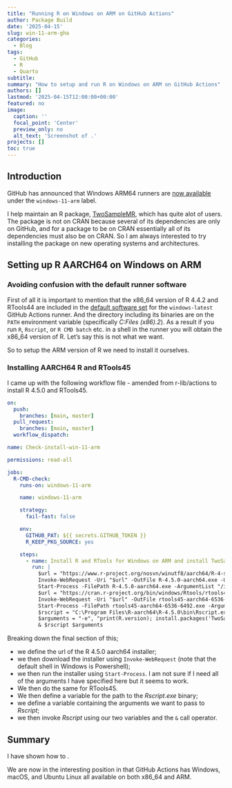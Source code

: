 ```yaml
---
title: "Running R on Windows on ARM on GitHub Actions"
author: Package Build
date: '2025-04-15'
slug: win-11-arm-gha
categories:
  - Blog
tags:
  - GitHub
  - R
  - Quarto
subtitle:
summary: "How to setup and run R on Windows on ARM on GitHub Actions"
authors: []
lastmod: '2025-04-15T12:00:00+00:00'
featured: no
image:
  caption: ''
  focal_point: 'Center'
  preview_only: no
  alt_text: 'Screenshot of .'
projects: []
toc: true
---
```


## Introduction

GitHub has announced that Windows ARM64 runners are [now available](https://github.blog/changelog/2025-04-14-windows-arm64-hosted-runners-now-available-in-public-preview/) under the `windows-11-arm` label.

I help maintain an R package, [TwoSampleMR](https://mrcieu.github.io/TwoSampleMR/), which has quite alot of users. The package is not on CRAN because several of its dependencies are only on GitHub, and for a package to be on CRAN essentially all of its dependencies must also be on CRAN. So I am always interested to try installing the package on new operating systems and architectures.

## Setting up R AARCH64 on Windows on ARM

### Avoiding confusion with the default runner software

First of all it is important to mention that the x86_64 version of R 4.4.2 and RTools44 are included in the [default software set](https://github.com/actions/runner-images/blob/main/images/windows/Windows2022-Readme.md) for the `windows-latest` GitHub Actions runner. And the directory including its binaries are on the `PATH` environment variable (specifically _C:\Program Files (x86)\R\R-4.4.2\bin\x64_). As a result if you run `R`, `Rscript`, or `R CMD batch` etc. in a shell in the runner you will obtain the x86_64 version of R. Let's say this is not what we want.

So to setup the ARM version of R we need to install it ourselves.

### Installing AARCH64 R and RTools45

I came up with the following workflow file - amended from r-lib/actions to install R 4.5.0 and RTools45.

```yaml
on:
  push:
    branches: [main, master]
  pull_request:
    branches: [main, master]
  workflow_dispatch:

name: Check-install-win-11-arm

permissions: read-all

jobs:
  R-CMD-check:
    runs-on: windows-11-arm

    name: windows-11-arm

    strategy:
      fail-fast: false

    env:
      GITHUB_PAT: ${{ secrets.GITHUB_TOKEN }}
      R_KEEP_PKG_SOURCE: yes

    steps:
      - name: Install R and RTools for Windows on ARM and install TwoSampleMR
        run: |
          $url = "https://www.r-project.org/nosvn/winutf8/aarch64/R-4-signed/R-4.5.0-aarch64.exe"
          Invoke-WebRequest -Uri "$url" -OutFile R-4.5.0-aarch64.exe -UseBasicParsing -UserAgent "NativeHost"
          Start-Process -FilePath R-4.5.0-aarch64.exe -ArgumentList "/install /norestart /verysilent /SUPPRESSMSGBOXES" -NoNewWindow -Wait
          $url = "https://cran.r-project.org/bin/windows/Rtools/rtools45/files/rtools45-aarch64-6536-6492.exe"
          Invoke-WebRequest -Uri "$url" -OutFile rtools45-aarch64-6536-6492.exe -UseBasicParsing -UserAgent "NativeHost"
          Start-Process -FilePath rtools45-aarch64-6536-6492.exe -ArgumentList "/install /norestart /verysilent /SUPPRESSMSGBOXES" -NoNewWindow -Wait
          $rscript = "C:\Program Files\R-aarch64\R-4.5.0\bin\Rscript.exe"
          $arguments = "-e", "print(R.version); install.packages('TwoSampleMR', dependencies = TRUE, repos = c('https://cloud.r-project.org/', 'https://mrcieu.r-universe.dev')); library(TwoSampleMR)"
          & $rscript $arguments
```

Breaking down the final section of this;

* we define the url of the R 4.5.0 aarch64 installer;
* we then download the installer using `Invoke-WebRequest` (note that the default shell in Windows is Powershell);
* we then run the installer using `Start-Process`. I am not sure if I need all of the arguments I have specified here but it seems to work.
* We then do the same for RTools45.
* We then define a variable for the path to the _Rscript.exe_ binary;
* we define a variable containing the arguments we want to pass to _Rscript_;
* we then invoke _Rscript_ using our two variables and the `&` call operator.


## Summary

I have shown how to .

We are now in the interesting position in that GitHub Actions has Windows, macOS, and Ubuntu Linux all available on both x86_64 and ARM.
